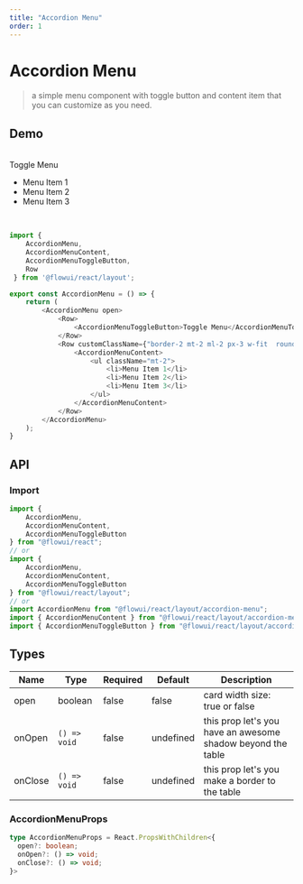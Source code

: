 ```yaml
---
title: "Accordion Menu"
order: 1
---
```


# Accordion Menu
> a simple menu component with toggle button and content item that you can customize as you need.

## Demo

<br />

<AccordionMenu open>
    <Row>
        <AccordionMenuToggleButton>Toggle Menu</AccordionMenuToggleButton>
    </Row>
    <Row customClassName={" mt-2 ml-2 w-fit  rounded-lg border-primary"}>
        <AccordionMenuContent>
            <ul className="mt-2">
                <li>Menu Item 1</li>
                <li>Menu Item 2</li>
                <li>Menu Item 3</li>
            </ul>
        </AccordionMenuContent>
    </Row>
</AccordionMenu>

<br />

```javascript
import {
    AccordionMenu,
    AccordionMenuContent,
    AccordionMenuToggleButton,
    Row
 } from '@flowui/react/layout';

export const AccordionMenu = () => {
    return (
        <AccordionMenu open>
            <Row>
                <AccordionMenuToggleButton>Toggle Menu</AccordionMenuToggleButton>
            </Row>
            <Row customClassName={"border-2 mt-2 ml-2 px-3 w-fit  rounded-lg border-primary"}>
                <AccordionMenuContent>
                    <ul className="mt-2">
                        <li>Menu Item 1</li>
                        <li>Menu Item 2</li>
                        <li>Menu Item 3</li>
                    </ul>
                </AccordionMenuContent>
            </Row>
        </AccordionMenu>
    );
}
```

## API

### Import

```javascript
import {
    AccordionMenu,
    AccordionMenuContent,
    AccordionMenuToggleButton
} from "@flowui/react";
// or
import {
    AccordionMenu,
    AccordionMenuContent,
    AccordionMenuToggleButton
} from "@flowui/react/layout";
// or
import AccordionMenu from "@flowui/react/layout/accordion-menu";
import { AccordionMenuContent } from "@flowui/react/layout/accordion-menu";
import { AccordionMenuToggleButton } from "@flowui/react/layout/accordion-menu";
```

## Types

| Name    | Type         | Required  | Default     | Description                                                                                  |
| ------- | ------------ | --------- | ----------- |----------------------------------------------------------------------------------------------|
| open    | boolean      | false     | false      | card width size: true or false                                                               |
| onOpen  | `() => void` | false     | undefined      | this prop let's you have an awesome shadow beyond the table                                  |
| onClose | `() => void` | false     | undefined      | this prop let's you make a border to the table                                               |


### AccordionMenuProps

```ts
type AccordionMenuProps = React.PropsWithChildren<{
  open?: boolean;
  onOpen?: () => void;
  onClose?: () => void;
}>
```